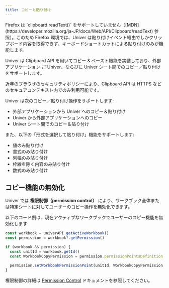 ```yaml
---
title: コピーと貼り付け
---
```


<Callout type="warning" title="Firefox 互換性に関する注意">
  Firefox は `clipboard.readText()` をサポートしていません（[MDN](https://developer.mozilla.org/ja-JP/docs/Web/API/Clipboard/readText) 参照）。このため Firefox 環境では、Univer は貼り付けイベント経由でしかクリップボード内容を取得できず、キーボードショートカットによる貼り付けのみが機能します。
</Callout>

Univer は Clipboard API を用いてコピー & ペースト機能を実装しており、外部アプリケーション ⇄ Univer、ならびに Univer シート間でのコピー／貼り付けをサポートします。

<Callout type="warning" title="セキュアコンテキスト要件">
  近年のブラウザのセキュリティポリシーにより、Clipboard API は HTTPS などのセキュアコンテキスト内でのみ利用可能です。
</Callout>

Univer は次のコピー／貼り付け操作をサポートします:

- 外部アプリケーションから Univer へのコピー＆貼り付け
- Univer から外部アプリケーションへのコピー
- Univer シート間でのコピー＆貼り付け

また、以下の「形式を選択して貼り付け」機能をサポートします:

- 値のみ貼り付け
- 書式のみ貼り付け
- 列幅のみ貼り付け
- 枠線を除く内容のみ貼り付け
- 数式のみ貼り付け

## コピー機能の無効化

Univer では **権限制御（permission control）** により、ワークブック全体または特定シートに対してユーザーのコピー操作を無効化できます。

以下のコード例は、現在アクティブなワークブックでユーザーのコピー機能を無効化します:

```typescript
const workbook = univerAPI.getActiveWorkbook()
const permission = workbook?.getPermission()

if (workbook && permission) {
  const unitId = workbook.getId()
  const WorkbookCopyPermission = permission.permissionPointsDefinition.WorkbookCopyPermission

  permission.setWorkbookPermissionPoint(unitId, WorkbookCopyPermission, false)
}
```

権限制御の詳細は [Permission Control](/guides/sheets/features/core/permission) ドキュメントを参照してください。
